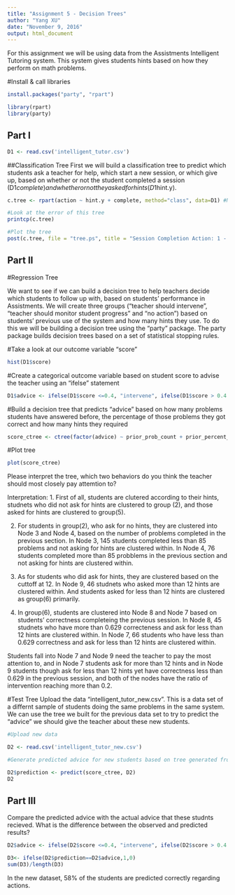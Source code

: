 ```yaml
---
title: "Assignment 5 - Decision Trees"
author: "Yang XU"
date: "November 9, 2016"
output: html_document
---
```

For this assignment we will be using data from the Assistments Intelligent Tutoring system. This system gives students hints based on how they perform on math problems. 

#Install & call libraries
```r
install.packages("party", "rpart")

library(rpart)
library(party)
```

## Part I
```r
D1 <- read.csv('intelligent_tutor.csv')

```

##Classification Tree
First we will build a classification tree to predict which students ask a teacher for help, which start a new session, or which give up, based on whether or not the student completed a session (D1$complete) and whether or not they asked for hints (D1$hint.y). 
```r

c.tree <- rpart(action ~ hint.y + complete, method="class", data=D1) #Notice the standard R notion for a formula X ~ Y

#Look at the error of this tree
printcp(c.tree)

#Plot the tree
post(c.tree, file = "tree.ps", title = "Session Completion Action: 1 - Ask teacher, 2 - Start new session, 3 - Give up")

```
## Part II

#Regression Tree

We want to see if we can build a decision tree to help teachers decide which students to follow up with, based on students' performance in Assistments. We will create three groups ("teacher should intervene", "teacher should monitor student progress" and "no action") based on students' previous use of the system and how many hints they use. To do this we will be building a decision tree using the "party" package. The party package builds decision trees based on a set of statistical stopping rules.

#Take a look at our outcome variable "score"
```r
hist(D1$score)
```

#Create a categorical outcome variable based on student score to advise the teacher using an "ifelse" statement
```r
D1$advice <- ifelse(D1$score <=0.4, "intervene", ifelse(D1$score > 0.4 & D1$score <=0.8, "monitor", "no action"))
```

#Build a decision tree that predicts "advice" based on how many problems students have answered before, the percentage of those problems they got correct and how many hints they required
```r
score_ctree <- ctree(factor(advice) ~ prior_prob_count + prior_percent_correct + hints, D1)
```

#Plot tree
```r
plot(score_ctree)
```

Please interpret the tree, which two behaviors do you think the teacher should most closely pay attemtion to?

Interpretation:
1. First of all, students are clutered according to their hints, studnets who did not ask for hints are clustered to group (2), and those asked for hints are clustered to group(5).

2. For students in group(2), who ask for no hints, they are clustered into Node 3 and Node 4, based on the number of problems completed in the previous section. 
In Node 3, 145 students completed less than 85 problems and not asking for hints are clustered within.
In Node 4, 76 students completed more than 85 probblems in the previous section and not asking for hints are clustered within. 

3. As for students who did ask for hints, they are clustered based on the cuttoff at 12.
In Node 9, 46 studnets who asked more than 12 hints are clustered within. 
And students asked for less than 12 hints are clustered as group(6) primarily. 

4. In group(6), students are clustered into Node 8 and Node 7 based on students' correctness completeing the previous session. 
In Node 8, 45 studnets who have more than 0.629 correcteness and ask for less than 12 hints are clustered within. 
In Node 7, 66 students who have less than 0.629 correctness and ask for less than 12 hints are clustered within.

Students fall into Node 7 and Node 9 need the teacher to pay the most attention to, and in Node 7 students ask for more than 12 hints and in Node 9 students though ask for less than 12 hints yet have correctness less than 0.629 in the previous session, and both of the nodes have the ratio of intervention reaching more than 0.2.


#Test Tree
Upload the data "intelligent_tutor_new.csv". This is a data set of a differnt sample of students doing the same problems in the same system. We can use the tree we built for the previous data set to try to predict the "advice" we should give the teacher about these new students. 

```r
#Upload new data

D2 <- read.csv('intelligent_tutor_new.csv')

#Generate predicted advice for new students based on tree generated from old students

D2$prediction <- predict(score_ctree, D2)
D2
``` 
## Part III
Compare the predicted advice with the actual advice that these studnts recieved. What is the difference between the observed and predicted results?
```r
D2$advice <- ifelse(D2$score <=0.4, "intervene", ifelse(D2$score > 0.4 & D2$score <=0.8, "monitor", "no action"))

D3<- ifelse(D2$prediction==D2$advice,1,0)
sum(D3)/length(D3)

```
In the new dataset, 58% of the students are predicted correctly regarding actions. 
